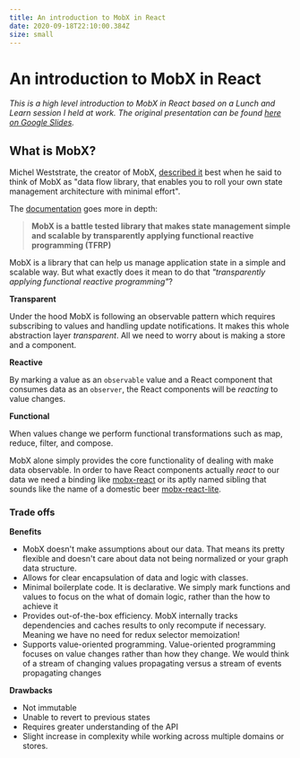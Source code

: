 ```yaml
---
title: An introduction to MobX in React
date: 2020-09-18T22:10:00.384Z
size: small
---
```


# An introduction to MobX in React

_This is a high level introduction to MobX in React based on a Lunch and Learn session I held at work. The original presentation can be found [here on Google Slides](https://docs.google.com/presentation/d/1PyKOPfLLVSORgLBGHto6xN4xpB214JDA4glOVx9ETvw/edit#slide=id.g8ebf37b0f0_3_249)._

## What is MobX?

Michel Weststrate, the creator of MobX, [described it](https://codeburst.io/the-curious-case-of-mobx-state-tree-7b4e22d461f) best when he said to think of MobX as "data flow library, that enables you to roll your own state management architecture with minimal effort".

The [documentation](https://mobx.js.org/README.html) goes more in depth:

> **MobX is a battle tested library that makes state management simple and scalable by transparently applying functional reactive programming (TFRP)**

MobX is a library that can help us manage application state in a simple and scalable way. But what exactly does it mean to do that _"transparently applying functional reactive programming"_?

__Transparent__

Under the hood MobX is following an observable pattern which requires subscribing to values and handling update notifications. It makes this whole abstraction layer _transparent_. All we need to worry about is making a store and a component.

__Reactive__

By marking a value as an `observable` value and a React component that consumes data as an `observer`, the React components will be _reacting_ to value changes.

__Functional__

When values change we perform functional transformations such as map, reduce, filter, and compose.

MobX alone simply provides the core functionality of dealing with make data observable. In order to have React components actually _react_ to our data we need a binding like [mobx-react](https://github.com/mobxjs/mobx-react) or its aptly named sibling that sounds like the name of a domestic beer [mobx-react-lite](https://github.com/mobxjs/mobx-react-lite).

### Trade offs

__Benefits__

- MobX doesn't make assumptions about our data. That means its pretty flexible and doesn't care about data not being normalized or your graph data structure.
- Allows for clear encapsulation of data and logic with classes.
- Minimal boilerplate code. It is declarative. We simply mark functions and values to focus on the what of domain logic, rather than the how to achieve it
- Provides out-of-the-box efficiency. MobX internally tracks dependencies and caches results to only recompute if necessary. Meaning we have no need for redux selector memoization!
- Supports value-oriented programming. Value-oriented programming focuses on value changes rather than how they change. We would think of a stream of changing values propagating versus a stream of events propagating changes

__Drawbacks__

- Not immutable
- Unable to revert to previous states
- Requires greater understanding of the API
- Slight increase in complexity while working across multiple domains or stores.
